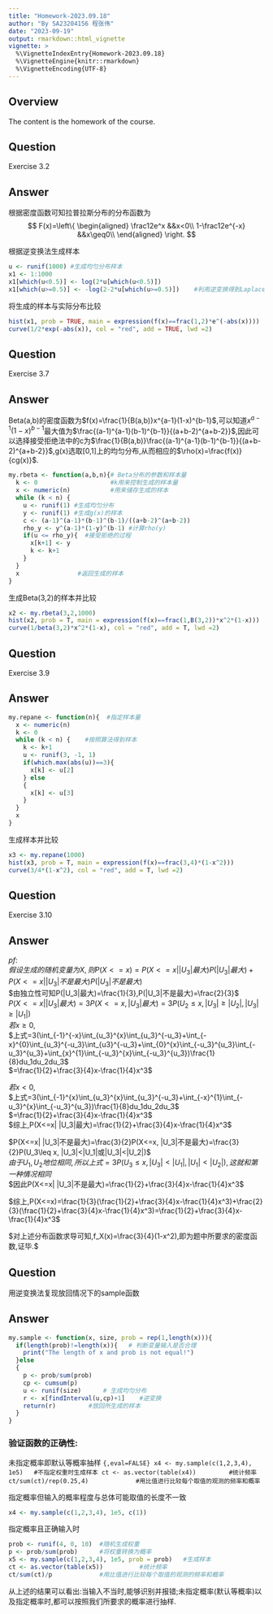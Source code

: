 ---
title: "Homework-2023.09.18"
author: "By SA23204156 程张伟"
date: "2023-09-19"
output: rmarkdown::html_vignette
vignette: >
  %\VignetteIndexEntry{Homework-2023.09.18}
  %\VignetteEngine{knitr::rmarkdown}
  %\VignetteEncoding{UTF-8}
---
   
## Overview  
   
The content is the homework of the course.

## Question  
  
Exercise 3.2   
   
## Answer   
   
根据密度函数可知拉普拉斯分布的分布函数为
$$
F(x)=\left\{
\begin{aligned}
 \frac12e^x   &&x<0\\
 1-\frac12e^{-x} &&x\geq0\\
\end{aligned}
\right.
$$

根据逆变换法生成样本
```{r,eval=FALSE}
u <- runif(1000) #生成均匀分布样本
x1 <- 1:1000
x1[which(u<0.5)] <- log(2*u[which(u<0.5)])   
x1[which(u>=0.5)] <- -log(2-2*u[which(u>=0.5)])    #利用逆变换得到Laplace分布的样本
```
   
将生成的样本与实际分布比较
```{r,eval=FALSE}
hist(x1, prob = TRUE, main = expression(f(x)==frac(1,2)*e^(-abs(x))))
curve(1/2*exp(-abs(x)), col = "red", add = TRUE, lwd =2)
```
   
   
## Question  
  
Exercise 3.7   
  
## Answer   
   
Beta(a,b)的密度函数为$f(x)=\frac{1}{B(a,b)}x^{a-1}(1-x)^{b-1}$,可以知道$x^{a-1}(1-x)^{b-1}$最大值为$\frac{(a-1)^{a-1}(b-1)^{b-1}}{(a+b-2)^{a+b-2}}$,因此可以选择接受拒绝法中的c为$\frac{1}{B(a,b)}\frac{(a-1)^{a-1}(b-1)^{b-1}}{(a+b-2)^{a+b-2}}$,g(x)选取[0,1]上的均匀分布,从而相应的$\rho(x)=\frac{f(x)}{cg(x)}$.   
   
```{r,eval=FALSE}
my.rbeta <- function(a,b,n){# Beta分布的参数和样本量
  k <- 0                    #k用来控制生成的样本量
  x <- numeric(n)           #用来储存生成的样本
  while (k < n) {
    u <- runif(1) #生成均匀分布
    y <- runif(1) #生成g(x)的样本
    c <- (a-1)^(a-1)*(b-1)^(b-1)/((a+b-2)^(a+b-2))
    rho_y <- y^(a-1)*(1-y)^(b-1) #计算rho(y)
    if(u <= rho_y){  #接受拒绝的过程
      x[k+1] <- y
      k <- k+1
    }
  }
  x                #返回生成的样本
}
```
   
生成Beta(3,2)的样本并比较
```{r,eval=FALSE}
x2 <- my.rbeta(3,2,1000)
hist(x2, prob = T, main = expression(f(x)==frac(1,B(3,2))*x^2*(1-x)))
curve(1/beta(3,2)*x^2*(1-x), col = "red", add = T, lwd =2)
```
   
## Question  
  
Exercise 3.9   
  
## Answer  

```{r,eval=FALSE}
my.repane <- function(n){  #指定样本量
  x <- numeric(n)
  k <- 0
  while (k < n) {    #按照算法得到样本
    k <- k+1
    u <- runif(3, -1, 1)
    if(which.max(abs(u))==3){
      x[k] <- u[2]
    } else 
    {
      x[k] <- u[3]
    }
  }
  x
}
```
   
生成样本并比较
```{r,eval=FALSE}
x3 <- my.repane(1000)
hist(x3, prob = T, main = expression(f(x)==frac(3,4)*(1-x^2)))
curve(3/4*(1-x^2), col = "red", add = T, lwd =2)
```

## Question  
  
Exercise 3.10   
  
## Answer   
   
$pf:$  
$假设生成的随机变量为X,则P(X<=x)=P(X<=x| |U_3|最大)P(|U_3|最大)+P(X<=x| |U_3|不是最大)P(|U_3|不是最大)$   
$由独立性可知P(|U_3|最大)=\frac{1}{3},P(|U_3|不是最大)=\frac{2}{3}$   
$P(X<=x| |U_3|最大)=3P(X<=x,|U_3|最大)=3P(U_2\leq x,|U_3|\geq|U_2|,|U_3|\geq|U_1|)$   
$若x\geq0,$    
$上式=3(\int_{-1}^{-x}\int_{u_3}^{x}\int_{u_3}^{-u_3}+\int_{-x}^{0}\int_{u_3}^{-u_3}\int_{u3}^{-u_3}+\int_{0}^{x}\int_{-u_3}^{u_3}\int_{-u_3}^{u_3}+\int_{x}^{1}\int_{-u_3}^{x}\int_{-u_3}^{u_3})\frac{1}{8}du_1du_2du_3$   
$=\frac{1}{2}+\frac{3}{4}x-\frac{1}{4}x^3$    

$若x<0,$    
$上式=3(\int_{-1}^{x}\int_{u_3}^{x}\int_{u_3}^{-u_3}+\int_{-x}^{1}\int_{-u_3}^{x}\int_{-u_3}^{u_3})\frac{1}{8}du_1du_2du_3$    
$=\frac{1}{2}+\frac{3}{4}x-\frac{1}{4}x^3$  
$综上,P(X<=x| |U_3|最大)=\frac{1}{2}+\frac{3}{4}x-\frac{1}{4}x^3$   
   
$P(X<=x| |U_3|不是最大)=\frac{3}{2}P(X<=x, |U_3|不是最大)=\frac{3}{2}P(U_3\leq x, |U_3|<|U_1|或|U_3|<|U_2|)$   
$由于U_1,U_2地位相同,所以上式=3P(U_3\leq x, |U_3|<|U_1|,|U_1|<|U_2|),这就和第一种情况相同$   
$因此P(X<=x| |U_3|不是最大)=\frac{1}{2}+\frac{3}{4}x-\frac{1}{4}x^3$   
   
$综上,P(X<=x)=\frac{1}{3}(\frac{1}{2}+\frac{3}{4}x-\frac{1}{4}x^3)+\frac{2}{3}(\frac{1}{2}+\frac{3}{4}x-\frac{1}{4}x^3)=\frac{1}{2}+\frac{3}{4}x-\frac{1}{4}x^3$   
   
$对上述分布函数求导可知,f_X(x)=\frac{3}{4}(1-x^2),即为题中所要求的密度函数,证毕.$   

  
## Question  
  
用逆变换法复现放回情况下的sample函数  
  
## Answer   
   
```{r,eval=FALSE}
my.sample <- function(x, size, prob = rep(1,length(x))){
  if(length(prob)!=length(x)){   # 判断变量输入是否合理
    print("The length of x and prob is not equal!")
  }else
  {
    p <- prob/sum(prob)
    cp <- cumsum(p)
    u <- runif(size)      # 生成均匀分布
    r <- x[findInterval(u,cp)+1]    #逆变换
    return(r)         #放回所生成的样本
  }
}
```
   
### 验证函数的正确性:   
未指定概率即默认等概率抽样
```{,eval=FALSE}
x4 <- my.sample(c(1,2,3,4), 1e5)   #不指定权重时生成样本
ct <- as.vector(table(x4))         #统计频率
ct/sum(ct)/rep(0.25,4)             #用比值进行比较每个取值的观测的频率和概率
```
   
指定概率但输入的概率程度与总体可能取值的长度不一致   
```{r,eval=FALSE}
x4 <- my.sample(c(1,2,3,4), 1e5, c(1))
```
   
指定概率且正确输入时   
```{r,eval=FALSE}
prob <- runif(4, 0, 10)  #随机生成权重
p <- prob/sum(prob)      #将权重转换为概率
x5 <- my.sample(c(1,2,3,4), 1e5, prob = prob)   #生成样本
ct <- as.vector(table(x5))          #统计频率
ct/sum(ct)/p             #用比值进行比较每个取值的观测的频率和概率
```
   
从上述的结果可以看出:当输入不当时,能够识别并报错;未指定概率(默认等概率)以及指定概率时,都可以按照我们所要求的概率进行抽样.   
